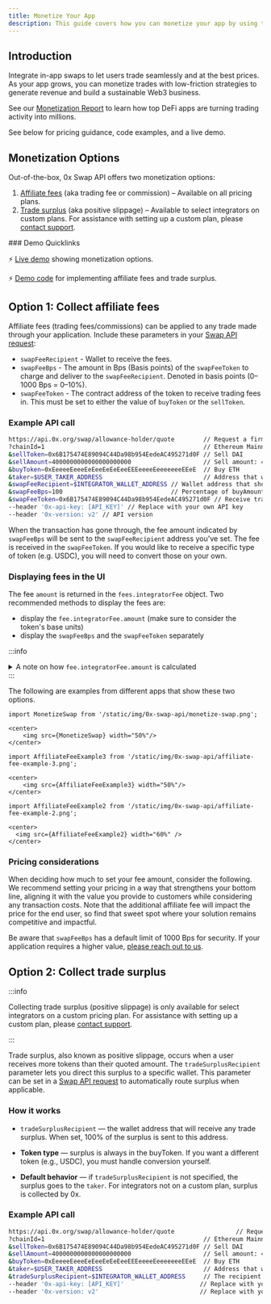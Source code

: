 ```yaml
---
title: Monetize Your App
description: This guide covers how you can monetize your app by using the 0x Swap API.
---
```


## Introduction

Integrate in-app swaps to let users trade seamlessly and at the best prices. As your app grows, you can monetize trades with low-friction strategies to generate revenue and build a sustainable Web3 business.

See our [Monetization Report](https://0x.org/reports/monetization-across-defi-report) to learn how top DeFi apps are turning trading activity into millions.

See below for pricing guidance, code examples, and a live demo.

## Monetization Options

Out-of-the-box, 0x Swap API offers two monetization options:

1. [Affiliate fees](#option-1-collect-affiliate-fees) (aka trading fee or commission) – Available on all pricing plans.
2. [Trade surplus](#option-2-collect-trade-surplus) (aka positive slippage) – Available to select integrators on custom plans. For assistance with setting up a custom plan, please [contact support](https://help.0x.org/en/articles/8230055-how-to-get-dev-support-from-the-0x-team).

<Tip>
### Demo Quicklinks

⚡️ [Live demo](https://0x-swap-v2-demo-app.vercel.app/) showing monetization options.

⚡️ [Demo code](https://github.com/0xProject/0x-examples/tree/main/swap-v2-next-app) for implementing affiliate fees and trade surplus.

</Tip>

## Option 1: Collect affiliate fees

Affiliate fees (trading fees/commissions) can be applied to any trade made through your application. Include these parameters in your [Swap API request](/api#tag/Swap/operation/swap::allowanceHolder::getQuote):

- `swapFeeRecipient` - Wallet to receive the fees.
- `swapFeeBps` - The amount in Bps (Basis points) of the `swapFeeToken` to charge and deliver to the `swapFeeRecipient`. Denoted in basis points (0–1000 Bps = 0–10%).
- `swapFeeToken` - The contract address of the token to receive trading fees in. This must be set to either the value of `buyToken` or the `sellToken`.

### Example API call

```bash
https://api.0x.org/swap/allowance-holder/quote        // Request a firm quote
?chainId=1                                            // Ethereum Mainnet
&sellToken=0x6B175474E89094C44Da98b954EedeAC495271d0F // Sell DAI
&sellAmount=4000000000000000000000                    // Sell amount: 4000 (18 decimal)
&buyToken=0xEeeeeEeeeEeEeeEeEeEeeEEEeeeeEeeeeeeeEEeE  // Buy ETH
&taker=$USER_TAKER_ADDRESS                            // Address that will make the trade
&swapFeeRecipient=$INTEGRATOR_WALLET_ADDRESS // Wallet address that should receive the affiliate fees
&swapFeeBps=100                              // Percentage of buyAmount that should be attributed as affiliate fees
&swapFeeToken=0x6B175474E89094C44Da98b954EedeAC495271d0F // Receive trading fee in sellToken (DAI)
--header '0x-api-key: [API_KEY]' // Replace with your own API key
--header '0x-version: v2' // API version
```

When the transaction has gone through, the fee amount indicated by `swapFeeBps` will be sent to the `swapFeeRecipient` address you've set. The fee is received in the `swapFeeToken`.
If you would like to receive a specific type of token (e.g. USDC), you will need to convert those on your own.

### Displaying fees in the UI

The fee `amount` is returned in the `fees.integratorFee` object. Two recommended methods to display the fees are:

- display the `fee.integratorFee.amount` (make sure to consider the token's base units)
- display the `swapFeeBps` and the `swapFeeToken` separately

:::info

<details>
<summary>A note on how <code>fee.integratorFee.amount</code> is calculated</summary>

The `amount` is calculated from (`swapFeeBps`/10000) \* `sellAmount` (in the `sellToken` base unit).

For example, to take a 1% fee on selling 100 USDC,

- `sellToken=0xA0b86991c6218b36c1d19D4a2e9Eb0cE3606eB48` (USDC)
- `sellAmount=100000000` (USDC has a base unit of 6 decimals)
- `swapFeeBps=100` (1% fee)

The fee amount would be `1000000`, which is `1` USDC.

```json
...
"fees": {
    "integratorFee": {
      "amount": "1000000",
      "token": "0x833589fcd6edb6e08f4c7c32d4f71b54bda02913",
      "type": "volume"
    },
...
```

</details>
:::

The following are examples from different apps that show these two options.

```mdx-code-block
import MonetizeSwap from '/static/img/0x-swap-api/monetize-swap.png';

<center>
    <img src={MonetizeSwap} width="50%"/>
</center>
```

```mdx-code-block
import AffiliateFeeExample3 from '/static/img/0x-swap-api/affiliate-fee-example-3.png';

<center>
    <img src={AffiliateFeeExample3} width="50%"/>
</center>
```

```mdx-code-block
import AffiliateFeeExample2 from '/static/img/0x-swap-api/affiliate-fee-example-2.png';

<center>
  <img src={AffiliateFeeExample2} width="60%" />
</center>
```

### Pricing considerations

When deciding how much to set your fee amount, consider the following. We recommend setting your pricing in a way that strengthens your bottom line, aligning it with the value you provide to customers while considering any transaction costs. Note that the additional affiliate fee will impact the price for the end user, so find that sweet spot where your solution remains competitive and impactful.

Be aware that `swapFeeBps` has a default limit of 1000 Bps for security. If your application requires a higher value, [please reach out to us](https://help.0x.org/en/articles/8230055-how-to-get-dev-support-from-the-0x-team).

## Option 2: Collect trade surplus

:::info

Collecting trade surplus (positive slippage) is only available for select integrators on a custom pricing plan. For assistance with setting up a custom plan, please [contact
support](https://help.0x.org/en/articles/8230055-how-to-get-dev-support-from-the-0x-team).

:::

Trade surplus, also known as positive slippage, occurs when a user receives more tokens than their quoted amount. The `tradeSurplusRecipient` parameter lets you direct this surplus to a specific wallet. This parameter can be set in a [Swap API request](https://0x.org/docs/api) to automatically route surplus when applicable.

### How it works

- `tradeSurplusRecipient` — the wallet address that will receive any trade surplus. When set, 100% of the surplus is sent to this address.

- **Token type** — surplus is always in the buyToken. If you want a different token (e.g., USDC), you must handle conversion yourself.

- **Default behavior** — if `tradeSurplusRecipient` is not specified, the surplus goes to the `taker`. For integrators not on a custom plan, surplus is collected by 0x.

### Example API call

```bash
https://api.0x.org/swap/allowance-holder/quote                 // Request a firm quote
?chainId=1                                            // Ethereum Mainnet
&sellToken=0x6B175474E89094C44Da98b954EedeAC495271d0F // Sell DAI
&sellAmount=4000000000000000000000                    // Sell amount: 4000 (18 decimal)
&buyToken=0xEeeeeEeeeEeEeeEeEeEeeEEEeeeeEeeeeeeeEEeE  // Buy ETH
&taker=$USER_TAKER_ADDRESS                            // Address that will make the trade
&tradeSurplusRecipient=$INTEGRATOR_WALLET_ADDRESS     // The recipient of any trade surplus fees
--header '0x-api-key: [API_KEY]'                     // Replace with your own API key
--header '0x-version: v2'                            // Replace with your own API key

```
